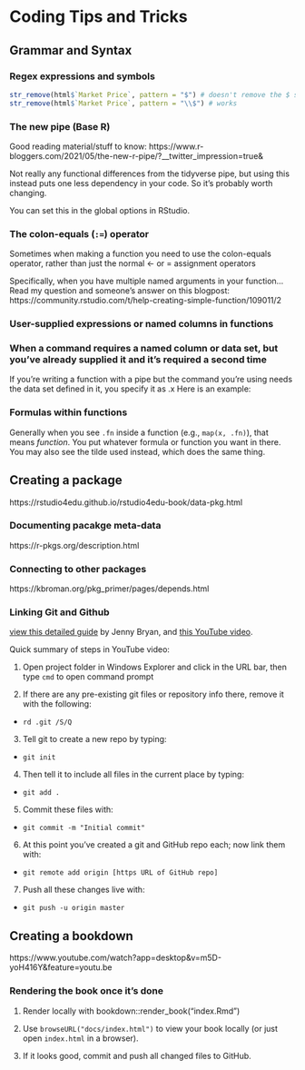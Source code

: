 # Coding Tips and Tricks


## Grammar and Syntax

### Regex expressions and symbols

```r
str_remove(html$`Market Price`, pattern = "$") # doesn't remove the $ sign
str_remove(html$`Market Price`, pattern = "\\$") # works
```


### The new pipe (Base R)

Good reading material/stuff to know: https://www.r-bloggers.com/2021/05/the-new-r-pipe/?__twitter_impression=true&

Not really any functional differences from the tidyverse pipe, but using this instead puts one less dependency in your code. So it's probably worth changing.

You can set this in the global options in RStudio.

### The colon-equals (`:=`) operator

Sometimes when making a function you need to use the colon-equals operator, rather than just the normal <- or = assignment operators

Specifically, when you have multiple named arguments in your function...Read my question and someone's answer on this blogpost: https://community.rstudio.com/t/help-creating-simple-function/109011/2


### User-supplied expressions or named columns in functions


### When a command requires a named column or data set, but you've already supplied it and it's required a second time
If you're writing a function with a pipe but the command you're using needs the data set defined in it, you specify it as .x
Here is an example:


### Formulas within functions

Generally when you see `.fn` inside a function (e.g., `map(x, .fn)`), that means *function*. You put whatever formula or function you want in there. You may also see the tilde used instead, which does the same thing.


## Creating a package

https://rstudio4edu.github.io/rstudio4edu-book/data-pkg.html


### Documenting pacakge meta-data
https://r-pkgs.org/description.html

### Connecting to other packages
https://kbroman.org/pkg_primer/pages/depends.html


### Linking Git and Github
[view this detailed guide](https://r-pkgs.org/git.html#git-rstudio) by Jenny Bryan, and [this YouTube video](https://www.youtube.com/watch?v=XbSwdHBiO4E).

Quick summary of steps in YouTube video:

1. Open project folder in Windows Explorer and click in the URL bar, then type `cmd` to open command prompt

2. If there are any pre-existing git files or repository info there, remove it with the following: 
- `rd .git /S/Q`

3. Tell git to create a new repo by typing: 
- `git init`

4. Then tell it to include all files in the current place by typing: 
- `git add .`

5. Commit these files with: 
- `git commit -m "Initial commit"`

6. At this point you've created a git and GitHub repo each; now link them with: 
- `git remote add origin [https URL of GitHub repo]`

7. Push all these changes live with: 
- `git push -u origin master`


## Creating a bookdown
https://www.youtube.com/watch?app=desktop&v=m5D-yoH416Y&feature=youtu.be


### Rendering the book once it's done

1. Render locally with bookdown::render_book("index.Rmd")

2. Use `browseURL("docs/index.html")` to view your book locally (or just open `index.html` in a browser).

3. If it looks good, commit and push all changed files to GitHub.

